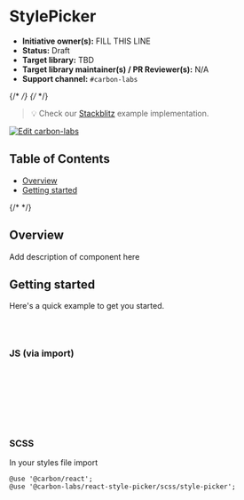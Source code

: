 
<Meta isTemplate />

# StylePicker

- **Initiative owner(s):** FILL THIS LINE
- **Status:** Draft
- **Target library:** TBD
- **Target library maintainer(s) / PR Reviewer(s):** N/A
- **Support channel:** `#carbon-labs`

{/* <!-- START doctoc generated TOC please keep comment here to allow auto update --> */}
{/* <!-- DON'T EDIT THIS SECTION, INSTEAD RE-RUN doctoc TO UPDATE --> */}

> 💡 Check our
> [Stackblitz](https://stackblitz.com/github/carbon-design-system/carbon-labs/tree/main/examples/react/StylePicker)
> example implementation.

[![Edit carbon-labs](https://developer.stackblitz.com/img/open_in_stackblitz.svg)](https://stackblitz.com/github/carbon-design-system/carbon-labs/tree/main/examples/react/StylePicker)

## Table of Contents

- [Overview](#overview)
- [Getting started](#getting-started)

{/* <!-- END doctoc generated TOC please keep comment here to allow auto update --> */}

## Overview

Add description of component here

<Canvas of={StylePickerStories.Default} />

## Getting started

Here's a quick example to get you started.

```bash
yarn add @carbon/react
yarn add @carbon-labs/react-style-picker
```

### JS (via import)

```javascript
import { StylePicker } from '@carbon-labs/react-style-picker/es/index';

function App() {
  return <StylePicker />;
}

export default App;
```

### SCSS

In your styles file import

```
@use '@carbon/react';
@use '@carbon-labs/react-style-picker/scss/style-picker';
```

